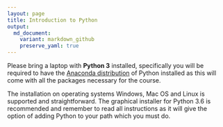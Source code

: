 ```yaml
---
layout: page
title: Introduction to Python
output:
  md_document:
    variant: markdown_github
    preserve_yaml: true
---
```


Please bring a laptop with __Python 3__ installed, specifically you will be required to have the [Anaconda distribution](https://www.anaconda.com/download/) of Python installed as this will come with all the packages necessary for the course.

The installation on operating systems Windows, Mac OS and Linux is supported and straightforward. The graphical installer for Python 3.6 is recommended and remember to read all instructions as it will give the option of adding Python to your path which you must do.
